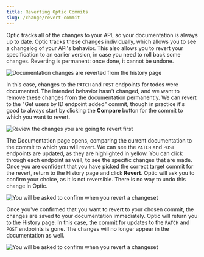 ```yaml
---
title: Reverting Optic Commits
slug: /change/revert-commit
---
```


Optic tracks all of the changes to your API, so your documentation is always up to date. Optic tracks these changes individually, which allows you to see a changelog of your API's behavior. This also allows you to revert your specification to an earlier version, in case you need to roll back some changes. Reverting is permanent: once done, it cannot be undone.

<Paper elevation={3}>

![Documentation changes are reverted from the history page](/img/docs/change-revert-history.png)

</Paper>

In this case, changes to the `PATCH` and `POST` endpoints for todos were documented. The intended behavior hasn't changed, and we want to remove these changes from the documentation permanently. We can revert to the "Get users by ID endpoint added" commit, though in practice it's good to always start by clicking the **Compare** button for the commit to which you want to revert.

<Paper elevation={3}>

![Review the changes you are going to revert first](/img/docs/change-revert-changes.png)

</Paper>

The Documentation page opens, comparing the current documentation to the commit to which you will revert. We can see the `PATCH` and `POST` endpoints are updated, as they are highlighted in yellow. You can click through each endpoint as well, to see the specific changes that are made. Once you are confident that you have picked the correct target commit for the revert, return to the History page and click **Revert**. Optic will ask you to confirm your choice, as it is not reversible. There is no way to undo this change in Optic.

<Paper elevation={3}>

![You will be asked to confirm when you revert a changeset](/img/docs/change-revert-confirm.png)

</Paper>

Once you've confirmed that you want to revert to your chosen commit, the changes are saved to your documentation immediately. Optic will return you to the History page. In this case, the commit for updates to the `PATCH` and `POST` endpoints is gone. The changes will no longer appear in the documentation as well.

<Paper elevation={3}>

![You will be asked to confirm when you revert a changeset](/img/docs/change-revert-done.png)

</Paper>

